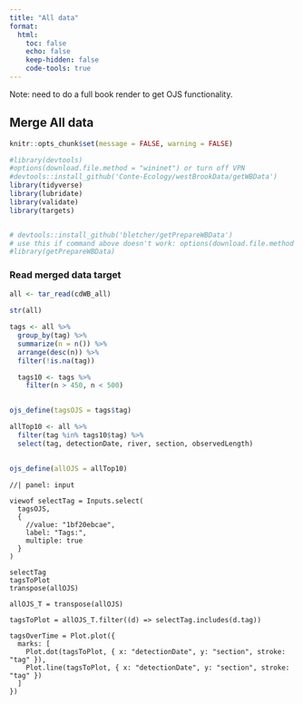 ```yaml
---
title: "All data"
format:
  html:
    toc: false
    echo: false
    keep-hidden: false
    code-tools: true
---
```


Note: need to do a full book render to get OJS functionality.

## Merge All data

```r
knitr::opts_chunk$set(message = FALSE, warning = FALSE)
```

```r
#library(devtools)
#options(download.file.method = "wininet") or turn off VPN
#devtools::install_github('Conte-Ecology/westBrookData/getWBData')
library(tidyverse)
library(lubridate)
library(validate)
library(targets)


# devtools::install_github('bletcher/getPrepareWBData')
# use this if command above doesn't work: options(download.file.method = "wininet")
#library(getPrepareWBData)
```

### Read merged data target

```r

all <- tar_read(cdWB_all)
  
str(all)
```

```r
tags <- all %>%
  group_by(tag) %>%
  summarize(n = n()) %>%
  arrange(desc(n)) %>%
  filter(!is.na(tag))

  tags10 <- tags %>%
    filter(n > 450, n < 500)
    

ojs_define(tagsOJS = tags$tag)
```

```r

allTop10 <- all %>%
  filter(tag %in% tags10$tag) %>%
  select(tag, detectionDate, river, section, observedLength)
  
  
ojs_define(allOJS = allTop10)
```


```ojs
//| panel: input

viewof selectTag = Inputs.select(
  tagsOJS,
  {
    //value: "1bf20ebcae",
    label: "Tags:",
    multiple: true
  }
)

```

```ojs
selectTag
tagsToPlot
transpose(allOJS)
```


```ojs
allOJS_T = transpose(allOJS)

tagsToPlot = allOJS_T.filter((d) => selectTag.includes(d.tag))

tagsOverTime = Plot.plot({
  marks: [
    Plot.dot(tagsToPlot, { x: "detectionDate", y: "section", stroke: "tag" }),
    Plot.line(tagsToPlot, { x: "detectionDate", y: "section", stroke: "tag" })
  ]
})
```



